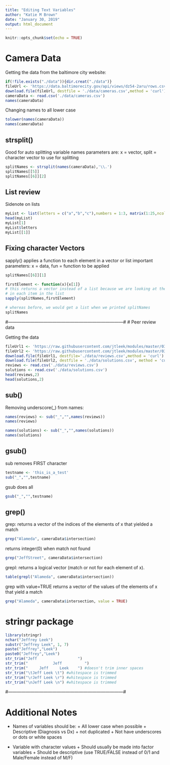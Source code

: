 ```yaml
---
title: "Editing Text Variables"
author: "Katie M Brown"
date: "January 30, 2019"
output: html_document
---
```


```r
knitr::opts_chunk$set(echo = TRUE)
```

# Camera Data

Getting the data from the baltimore city website:

```r
if(!file.exists("./data")){dir.creat("./data")}
fileUrl <- 'https://data.baltimorecity.gov/api/views/dz54-2aru/rows.csv?accessType=DOWNLOAD'
download.file(fileUrl, destfile = './data/cameras.csv',method = 'curl')
cameraData <- read.csv('./data/cameras.csv')
names(cameraData)
```

Changing names to all lower case

```r
tolower(names(cameraData))
names(cameraData)
```

## strsplit() 
Good for auto splitting variable names
parameters are: x = vector, split = character vector to use for splitting

```r
splitNames <- strsplit(names(cameraData),'\\.')
splitNames[[5]]
splitNames[[6]][2]
```

## List review
Sidenote on lists
```r
myList <- list(letters = c("a","b","c"),numbers = 1:3, matrix(1:25,ncol=5))
head(myList)
myList[1]
myList$letters
myList[[1]]
```

## Fixing character Vectors
sapply() applies a function to each element in a vector or list
important parameters: x = data, fun = function to be applied

```r
splitNames[[6]][1]

firstElement <- function(x){x[1]}
# this returns a vector instead of a list because we are looking at the first element
# in each item in the list
sapply(splitNames,firstElement)

# whereas before, we would get a list when we printed splitNames
splitNames
```

#------------------------------------------------------------------------------#
# Peer review data

Getting the data
```r

fileUrl1 <- 'https://raw.githubusercontent.com/jtleek/modules/master/03_GettingData/04_01_editingTextVariables/data/reviews.csv'
fileUrl2 <- 'https://raw.githubusercontent.com/jtleek/modules/master/03_GettingData/04_01_editingTextVariables/data/solutions.csv'
download.file(fileUrl1, destfile='./data/reviews.csv',method = 'curl')
download.file(fileUrl2, destfile = './data/solutions.csv', method = 'curl')
reviews <- read.csv('./data/reviews.csv')
solutions <- read.csv('./data/solutions.csv')
head(reviews,2)
head(solutions,2)
```

## sub()
Removing underscore(_) from names:
```r
names(reviews) <- sub("_","",names(reviews))
names(reviews)

names(solutions) <- sub("_","",names(solutions))
names(solutions)
```

## gsub()
sub removes FIRST character
```r
testname <- 'this_is_a_test'
sub("_","",testname)
```

gsub does all
```r
gsub("_","",testname)
```

## grep()

grep:  returns a vector of the indices of the elements of x that yielded a match
```r
grep("Alameda", cameraData$intersection)
```

returns integer(0) when match not found
```r
grep("JeffStreet", cameraData$intersection)
```

grepl: returns a logical vector (match or not for each element of x).
```r
table(grepl("Alameda", cameraData$intersection))
```

grep with value=TRUE returns a vector of the values of the elements of x that yield a match
```r
grep("Alameda", cameraData$intersection, value = TRUE)
```

# stringr package

```r
library(stringr)
nchar("Jeffrey Leek")
substr("Jeffrey Leek", 1, 7)
paste("Jeffrey","Leek")
paste0("Jeffrey","Leek")
str_trim("Jeff                  ")
str_trim("           Jeff          ")
str_trim("     Jeff     Leek    ") #doesn't trim inner spaces
str_trim("\tJeff Leek \t") #whitespace is trimmed
str_trim("\rJeff Leek \r") #whitespace is trimmed
str_trim("\nJeff Leek \n") #whitespace is trimmed
```

#------------------------------------------------------------------------------#

# Additional Notes

* Names of variables should be:
      + All lower case when possible
      + Descriptive (Diagnosis vs Dx)
      + not duplicated
      + Not have underscores or dots or white spaces
      
* Variable with character values
      + Should usually be made into factor variables
      + Should be descriptive (use TRUE/FALSE instead of 0/1 and Male/Female instead of M/F)